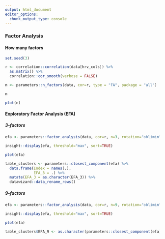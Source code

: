 ```yaml
---
output: html_document
editor_options: 
  chunk_output_type: console
---
```



### Factor Analysis


#### How many factors

```r
set.seed(3)

r <- correlation::correlation(data[hrv_cols]) %>% 
  as.matrix() %>% 
  correlation::cor_smooth(verbose = FALSE)

n <- parameters::n_factors(data, cor=r, type = "FA", package = "all")

n

plot(n) 
```

#### Exploratory Factor Analysis (EFA)

##### 3-factors

```r
efa <- parameters::factor_analysis(data, cor=r, n=3, rotation="oblimin", fm="ml")

insight::display(efa, threshold="max", sort=TRUE)

plot(efa)

table_clusters <- parameters::closest_component(efa) %>% 
  data.frame(Index = names(.),
             EFA_3 = .) %>% 
  mutate(EFA_3 = as.character(EFA_3)) %>% 
  datawizard::data_rename_rows()
```

##### 9-factors

```r
efa <- parameters::factor_analysis(data, cor=r, n=9, rotation="oblimin", fm="ml")

insight::display(efa, threshold="max", sort=TRUE)

plot(efa)

table_clusters$EFA_9 <- as.character(parameters::closest_component(efa))
```

